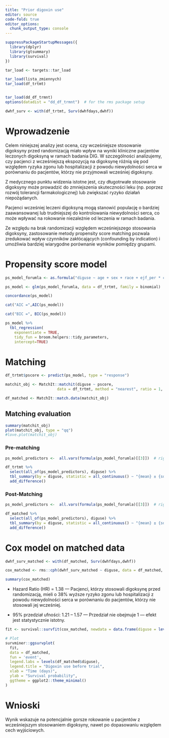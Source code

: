 ```yaml
---
title: "Prior digoxin use"
editor: source
code-fold: true
editor_options: 
  chunk_output_type: console
---
```


```r
suppressPackageStartupMessages({
  library(dplyr)
  library(gtsummary)
  library(survival)
})

tar_load <- targets::tar_load

tar_load(lista_zmiennych)
tar_load(df_trtmt)


tar_load(dd_df_trmnt)
options(datadist = "dd_df_trmnt")  # for the rms package setup

dwhf_surv <- with(df_trtmt, Surv(dwhfdays,dwhf))
```

# Wprowadzenie

Celem niniejszej analizy jest ocena, czy wcześniejsze stosowanie digoksyny przed randomizacją miało wpływ na wyniki kliniczne pacjentów leczonych digoksyną w ramach badania DIG. W szczególności analizujemy, czy pacjenci z wcześniejszą ekspozycją na digoksynę różnią się pod względem ryzyka zgonu lub hospitalizacji z powodu niewydolności serca w porównaniu do pacjentów, którzy nie przyjmowali wcześniej digoksyny.

Z medycznego punktu widzenia istotne jest, czy długotrwałe stosowanie digoksyny może prowadzić do zmniejszenia skuteczności leku (np. poprzez rozwój tolerancji farmakologicznej) lub zwiększać ryzyko działań niepożądanych. 

Pacjenci wcześniej leczeni digoksyną mogą stanowić populację o bardziej zaawansowanej lub trudniejszej do kontrolowania niewydolności serca, co może wpływać na rokowanie niezależnie od leczenia w ramach badania.

Ze względu na brak randomizacji względem wcześniejszego stosowania digoksyny, zastosowanie metody propensity score matching pozwala zredukować wpływ czynników zakłócających (confounding by indication) i umożliwia bardziej wiarygodne porównanie wyników pomiędzy grupami.

# Propensity score model

```r
ps_model_forumla <- as.formula("diguse ~ age + sex + race + ejf_per * chestx + bmi + functcls + diuret + aceinhib + prevmi + diabetes + hyperten")

ps_model <- glm(ps_model_forumla, data = df_trtmt, family = binomial)

concordance(ps_model)

cat("AIC =",AIC(ps_model))

cat("BIC =", BIC(ps_model))
```

```r
ps_model %>% 
  tbl_regression(
    exponentiate = TRUE, 
    tidy_fun = broom.helpers::tidy_parameters, 
    intercept=TRUE)
```

# Matching 

```r
df_trtmt$pscore <- predict(ps_model, type = "response")

matchit_obj <- MatchIt::matchit(diguse ~ pscore,
                       data = df_trtmt, method = "nearest", ratio = 1, caliper = 0.1)

df_matched <- MatchIt::match.data(matchit_obj)
```


## Matching evaluation

```r
summary(matchit_obj)
plot(matchit_obj, type = "qq")
#love.plot(matchit_obj)
```

### Pre-matching

```r
ps_model_predictors <-  all.vars(formula(ps_model_forumla)[[3]])  # right-hand side variables of the formula

df_trtmt %>%
  select(all_of(ps_model_predictors), diguse) %>%
  tbl_summary(by = diguse, statistic = all_continuous() ~ "{mean} ± {sd}", missing = "no") %>%
  add_difference() 
```

### Post-Matching 

```r
ps_model_predictors <-  all.vars(formula(ps_model_forumla)[[3]])  # right-hand side variables of the formula

df_matched %>%
  select(all_of(ps_model_predictors), diguse) %>%
  tbl_summary(by = diguse, statistic = all_continuous() ~ "{mean} ± {sd}", missing = "no") %>%
  add_difference()
```

# Cox model on matched data

```r

dwhf_surv_matched <- with(df_matched, Surv(dwhfdays,dwhf))

cox_matched <- rms::cph(dwhf_surv_matched ~ diguse, data = df_matched, x = TRUE, y = TRUE, surv = TRUE)

summary(cox_matched)
```

* Hazard Ratio (HR) = 1.38 --- 
Pacjenci, którzy stosowali digoksynę przed randomizacją, mieli o 38% wyższe ryzyko zgonu lub hospitalizacji z powodu niewydolności serca w porównaniu do pacjentów, którzy nie stosowali jej wcześniej.

* 95% przedział ufności: 1.21 – 1.57  --- Przedział nie obejmuje 1 — efekt jest statystycznie istotny.

```r
fit <- survival::survfit(cox_matched, newdata = data.frame(diguse = levels(df_matched$diguse)))

# Plot
survminer::ggsurvplot(
  fit,
  data = df_matched,
  fun = 'event',
  legend.labs = levels(df_matched$diguse),
  legend.title = "Digoxin use before trial",
  xlab = "Time (days)",
  ylab = "Survival probability",
  ggtheme = ggplot2::theme_minimal()
)
```

# Wnioski

Wynik wskazuje na potencjalnie gorsze rokowanie u pacjentów z wcześniejszym stosowaniem digoksyny, nawet po dopasowaniu względem cech wyjściowych.
